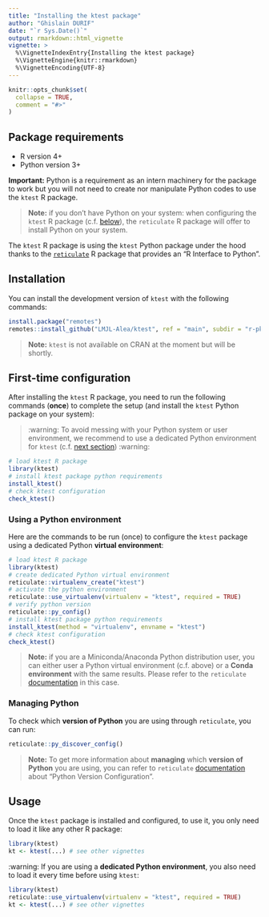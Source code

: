 ```yaml
---
title: "Installing the ktest package"
author: "Ghislain DURIF"
date: "`r Sys.Date()`"
output: rmarkdown::html_vignette
vignette: >
  %\VignetteIndexEntry{Installing the ktest package}
  %\VignetteEngine{knitr::rmarkdown}
  %\VignetteEncoding{UTF-8}
---
```


```r
knitr::opts_chunk$set(
  collapse = TRUE,
  comment = "#>"
)
```

## Package requirements

- R version 4+
- Python version 3+

**Important:** Python is a requirement as an intern machinery for the package to work but you will not need to create nor manipulate Python codes to use the `ktest` R package.

> **Note:** if you don't have Python on your system: when configuring the `ktest` R package (c.f. [below](#first-time-configuration)), the `reticulate` R package will offer to install Python on your system.

The `ktest` R package is using the `ktest` Python package under the hood thanks to the [`reticulate`](https://CRAN.R-project.org/package=reticulate) R package that provides an "R Interface to Python".

## Installation

You can install the development version of `ktest` with the following commands:

```r
install.package("remotes")
remotes::install_github("LMJL-Alea/ktest", ref = "main", subdir = "r-pkg")
```

> **Note:** `ktest` is not available on CRAN at the moment but will be shortly.

## First-time configuration

After installing the `ktest` R package, you need to run the following commands (**once**) to complete the setup (and install the `ktest` Python package on your system):

> :warning: To avoid messing with your Python system or user environment, we recommend to use a dedicated Python environment for `ktest` (c.f. [next section](#using-a-python-environment)) :warning:

```r
# load ktest R package
library(ktest)
# install ktest package python requirements
install_ktest()
# check ktest configuration
check_ktest()
```

### Using a Python environment

Here are the commands to be run (once) to configure the `ktest` package using a dedicated Python **virtual environment**:

```r
# load ktest R package
library(ktest)
# create dedicated Python virtual environment
reticulate::virtualenv_create("ktest")
# activate the python environment
reticulate::use_virtualenv(virtualenv = "ktest", required = TRUE)
# verify python version
reticulate::py_config()
# install ktest package python requirements
install_ktest(method = "virtualenv", envname = "ktest")
# check ktest configuration
check_ktest()
```

> **Note:** if you are a Miniconda/Anaconda Python distribution user, you can either user a Python virtual environment (c.f. above) or a **Conda environment** with the same results. Please refer to the `reticulate` [documentation](https://rstudio.github.io/reticulate/articles/versions.html#providing-hints) in this case.


### Managing Python

To check which **version of Python** you are using through `reticulate`, you can run:

```r
reticulate::py_discover_config()
```

> **Note:** To get more information about **managing** which **version of Python** you are using, you can refer to `reticulate` [documentation](https://rstudio.github.io/reticulate/articles/versions.html) about "Python Version Configuration".

## Usage

Once the `ktest` package is installed and configured, to use it, you only need to load it like any other R package:
```r
library(ktest)
kt <- ktest(...) # see other vignettes
```

:warning: If you are using a **dedicated Python environment**, you also need to load it every time before using `ktest`:
```r
library(ktest)
reticulate::use_virtualenv(virtualenv = "ktest", required = TRUE)
kt <- ktest(...) # see other vignettes
```
